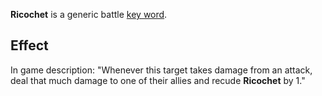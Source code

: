 '''Ricochet''' is a generic battle [[Key Words|key word]].

==Effect==
In game description: "Whenever this target takes damage from an attack, deal that much damage to one of their allies and recude '''Ricochet''' by 1."